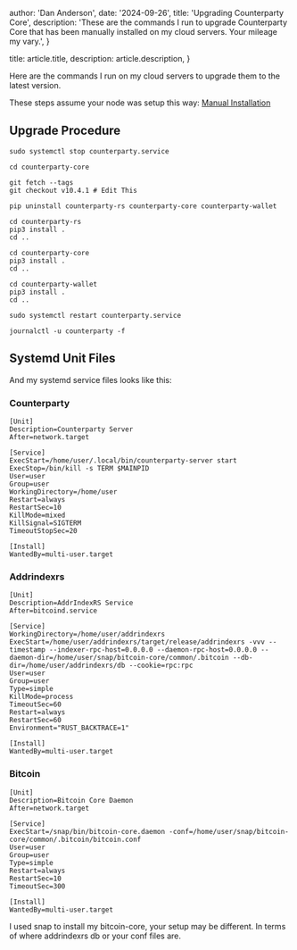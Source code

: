 
  author: 'Dan Anderson',
  date: '2024-09-26',
  title: 'Upgrading Counterparty Core',
  description:
    'These are the commands I run to upgrade Counterparty Core that has been manually installed on my cloud servers. Your mileage my vary.',
}

  title: article.title,
  description: article.description,
}



Here are the commands I run on my cloud servers to upgrade them to the latest version.

These steps assume your node was setup this way: [Manual Installation](https://docs.counterparty.io/docs/basics/manual-installation/)

## Upgrade Procedure
```
sudo systemctl stop counterparty.service

cd counterparty-core

git fetch --tags
git checkout v10.4.1 # Edit This

pip uninstall counterparty-rs counterparty-core counterparty-wallet

cd counterparty-rs
pip3 install .
cd ..

cd counterparty-core
pip3 install .
cd ..

cd counterparty-wallet
pip3 install .
cd ..

sudo systemctl restart counterparty.service

journalctl -u counterparty -f
```

## Systemd Unit Files

And my systemd service files looks like this:

### Counterparty
```
[Unit]
Description=Counterparty Server
After=network.target

[Service]
ExecStart=/home/user/.local/bin/counterparty-server start
ExecStop=/bin/kill -s TERM $MAINPID
User=user
Group=user
WorkingDirectory=/home/user
Restart=always
RestartSec=10
KillMode=mixed
KillSignal=SIGTERM
TimeoutStopSec=20

[Install]
WantedBy=multi-user.target

```

### Addrindexrs
```
[Unit]
Description=AddrIndexRS Service
After=bitcoind.service

[Service]
WorkingDirectory=/home/user/addrindexrs
ExecStart=/home/user/addrindexrs/target/release/addrindexrs -vvv --timestamp --indexer-rpc-host=0.0.0.0 --daemon-rpc-host=0.0.0.0 --daemon-dir=/home/user/snap/bitcoin-core/common/.bitcoin --db-dir=/home/user/addrindexrs/db --cookie=rpc:rpc
User=user
Group=user
Type=simple
KillMode=process
TimeoutSec=60
Restart=always
RestartSec=60
Environment="RUST_BACKTRACE=1"

[Install]
WantedBy=multi-user.target
```

### Bitcoin
```
[Unit]
Description=Bitcoin Core Daemon
After=network.target

[Service]
ExecStart=/snap/bin/bitcoin-core.daemon -conf=/home/user/snap/bitcoin-core/common/.bitcoin/bitcoin.conf
User=user
Group=user
Type=simple
Restart=always
RestartSec=10
TimeoutSec=300

[Install]
WantedBy=multi-user.target

```

I used snap to install my bitcoin-core, your setup may be different. In terms of where addrindexrs db or your conf files are.